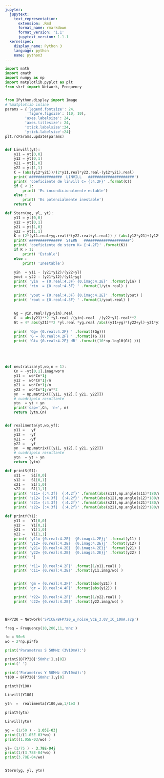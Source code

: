 ```yaml
---
jupyter:
  jupytext:
    text_representation:
      extension: .Rmd
      format_name: rmarkdown
      format_version: '1.1'
      jupytext_version: 1.1.1
  kernelspec:
    display_name: Python 3
    language: python
    name: python3
---
```


```python
import math
import cmath 
import numpy as np
import matplotlib.pyplot as plt
from skrf import Network, Frequency


from IPython.display import Image  
# %matplotlib inline
params = {'legend.fontsize': 24,
          'figure.figsize': (10, 10),
         'axes.labelsize': 24,
         'axes.titlesize': 24,
         'xtick.labelsize':24,
         'ytick.labelsize':24}
plt.rcParams.update(params)



```

```python
def Linvill(yt):
    y11 = yt[0,0]
    y12 = yt[0,1]
    y21 = yt[1,0]
    y22 = yt[1,1]
    C = (abs(y12*y21))/(2*y11.real*y22.real-(y12*y21).real)
    print('###############  LINVILL   #####################')
    print( 'coeficiente de linvill C= {:4.2F}' .format(C))
    if C < 1:
        print( 'Es incondicionalmente estable')
    else :
        print( 'Es potencialmente inestable')
    return C

def Stern(yg, yl, yt):
    y11 = yt[0,0]
    y12 = yt[0,1]
    y21 = yt[1,0]
    y22 = yt[1,1]
    K = (2*(y11.real+yg.real)*(y22.real+yl.real)) / (abs(y12*y21)+(y12*y21).real)
    print('###############  STERN   #####################')
    print( 'coeficiente de stern K= {:4.2F}' .format(K))
    if K > 1:
        print( 'Estable')
    else :
        print( 'Inestable')
      
    yin  = y11 - (y21*y12)/(y22+yl)
    yout = y22 - (y21*y12)/(y11+yg)
    print( 'yin  = {0.real:4.3F} {0.imag:4.2E}' .format(yin) )
    print( 'rin  = {0.real:4.3F} ' .format(1/yin.real) )
    
    print( 'yout = {0.real:4.3F} {0.imag:4.2E}' .format(yout) )
    print( 'rout = {0.real:4.3F} ' .format(1/yout.real) )
    
    
    Gg = yin.real/(yg+yin).real
    G  = abs(y21)**2 *yl.real /(yin).real  /(y22+yl).real**2
    Gt = 4* abs(y21)**2 *yl.real *yg.real /abs((y11+yg)*(y22+yl)-y21*y12)**2
    
    print( 'Gg= {0.real:4.2F} ' .format((Gg)))
    print( 'G = {0.real:4.2F} ' .format((G )))
    print( 'Gt= {0.real:4.2F} dB' .format((10*np.log10(Gt) )))





def neutraliza(yt,wo,n = 1):
    Cn = -yt[0,1].imag/wo*n
    y11 =  wo*Cn*1j
    y12 =  wo*Cn*1j/n
    y21 =  wo*Cn*1j/n
    y22 =  wo*Cn*1j/n**2
    yn  = np.matrix([[y11, y12],[ y21, y22]])
    # cuadripolo resultante
    ytn  = yt + yn
    print('cap=',Cn, 'n=', n)
    return (ytn,Cn)


def realimenta(yt,wo,yf):
    y11 =   yf
    y12 =  -yf
    y21 =  -yf
    y22 =   yf  
    yn  = np.matrix([[y11, y12],[ y21, y22]])
    # cuadripolo resultante
    ytn  = yt + yn
    return (ytn)

def printS(S1):
    s11 =   S1[0,0]
    s12 =   S1[0,1]
    s21 =   S1[1,0]
    s22 =   S1[1,1]
    print( 's11= {:4.3f}  {:4.2f}' .format(abs(s11),np.angle(s11)*180/np.pi ))
    print( 's12= {:4.3f}  {:4.2f}' .format(abs(s12),np.angle(s12)*180/np.pi ))
    print( 's21= {:4.3f}  {:4.2f}' .format(abs(s21),np.angle(s21)*180/np.pi ))
    print( 's22= {:4.3f}  {:4.2f}' .format(abs(s22),np.angle(s22)*180/np.pi ))

def printY(Y1):
    y11 =   Y1[0,0]
    y12 =   Y1[0,1]
    y21 =   Y1[1,0]
    y22 =   Y1[1,1]
    print( 'y11= {0.real:4.2E}  {0.imag:4.2E}j' .format(y11) )
    print( 'y12= {0.real:4.2E}  {0.imag:4.2E}j' .format(y12) )
    print( 'y21= {0.real:4.2E}  {0.imag:4.2E}j' .format(y21) )
    print( 'y22= {0.real:4.2E}  {0.imag:4.2E}j' .format(y22) )
    print(' ')

    print( 'r11= {0.real:4.2F}' .format(1/y11.real) )
    print( 'c11= {0.real:4.2E}' .format(y11.imag/wo) )


    print( 'gm = {0.real:4.2F}' .format(abs(y21)) )
    print( 'gr = {0.real:4.4F}' .format(abs(y12)) )

    print( 'r22= {0.real:4.2F}' .format(1/y22.real) )
    print( 'c22= {0.real:4.2E}' .format(y22.imag/wo) )

   
```

```python
BFP720 = Network('SPICE/BFP720_w_noise_VCE_3.0V_IC_10mA.s2p')

freq = Frequency(10,200,11,'mhz')

```

```python
fo = 50e6
wo = 2*np.pi*fo

print('Parametros S 50MHz (3V10mA):')

printS(BFP720['50mhz'].s[0])
print(' ')

print('Parametros Y 50MHz (3V10mA):')
Y100 = BFP720['50mhz'].y[0]

printY(Y100)
```

```python
Linvill(Y100)

```

```python
ytn  =  realimenta(Y100,wo,1/1e3 )

printY(ytn)

Linvill(ytn)

```

```python
yg = (1/50 ) - 1.05E-03j
print(1/(1.05E-03*wo) )
print((1.05E-03/wo) )

yl= (1/75 ) - 3.78E-04j
print(1/(3.78E-04*wo) )
print(3.78E-04/wo) 


Stern(yg, yl, ytn)
```

```python

```

```python

```
